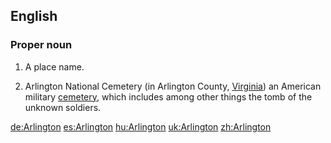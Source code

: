 ==English==
===Proper noun===
{{en-proper noun}}
{{wikipedia}}

#A place name.
# {{context|US|lang=en}} Arlington National Cemetery (in Arlington County, [[Virginia]]) an American military [[cemetery]], which includes among other things the tomb of the unknown soldiers.

[[de:Arlington]]
[[es:Arlington]]
[[hu:Arlington]]
[[uk:Arlington]]
[[zh:Arlington]]